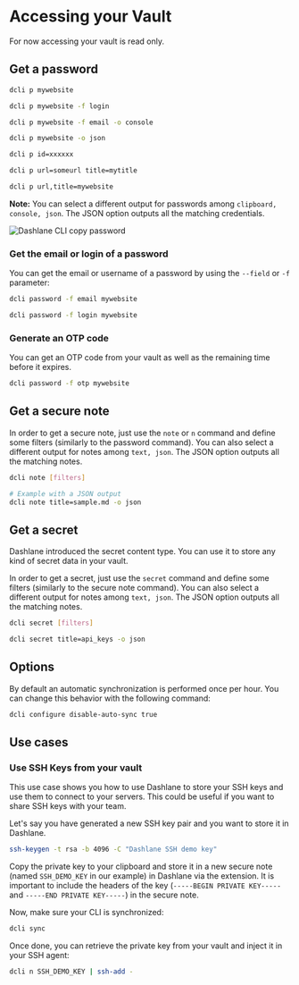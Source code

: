 
# Accessing your Vault

<Callout type="info">For now accessing your vault is read only.</Callout>

## Get a password

<YoutubePlayer videoId="dMII21YI5s4" />

```sh copy filename="Return any entry for which either the url or the title matches mywebsite"
dcli p mywebsite
```

```sh copy filename="Copy the login of the selected entry for which either the url or the title matches mywebsite to the clipboard"
dcli p mywebsite -f login
```

```sh copy filename="Print the email of the selected entry for which either the url or the title matches mywebsite to the console"
dcli p mywebsite -f email -o console
```

```sh copy filename="Print the json of the entry for which either the url or the title matches mywebsite to the console"
dcli p mywebsite -o json
```

```sh copy filename="Return any entry for which the id matches xxxxxx"
dcli p id=xxxxxx
```

```sh copy filename="Return any entry for which the url matches someurl, or the title matches mytitle"
dcli p url=someurl title=mytitle
```

```sh copy filename="Return any entry for which either the url or the title matches mywebsite"
dcli p url,title=mywebsite
```

**Note:** You can select a different output for passwords among `clipboard, console, json`. The JSON option outputs all the matching credentials.

![Dashlane CLI copy password](../../public/password-copy.png)

### Get the email or login of a password

You can get the email or username of a password by using the `--field` or `-f` parameter:

```sh copy
dcli password -f email mywebsite
```

```sh copy
dcli password -f login mywebsite
```

### Generate an OTP code

You can get an OTP code from your vault as well as the remaining time before it expires.

```sh copy
dcli password -f otp mywebsite
```

## Get a secure note

<YoutubePlayer videoId="n8OxYRfrgfk" />

In order to get a secure note, just use the `note` or `n` command and define some filters (similarly to the password command).
You can also select a different output for notes among `text, json`. The JSON option outputs all the matching notes.

```sh copy
dcli note [filters]

# Example with a JSON output
dcli note title=sample.md -o json
```

## Get a secret

Dashlane introduced the secret content type. You can use it to store any kind of secret data in your vault.

In order to get a secret, just use the `secret` command and define some filters (similarly to the secure note command).
You can also select a different output for notes among `text, json`. The JSON option outputs all the matching notes.

```sh copy
dcli secret [filters]
```

```sh copy filename="Example: get the secret with the title api_keys and a JSON output"
dcli secret title=api_keys -o json
```

## Options

By default an automatic synchronization is performed once per hour.
You can change this behavior with the following command:

```sh copy
dcli configure disable-auto-sync true
```

## Use cases

### Use SSH Keys from your vault

This use case shows you how to use Dashlane to store your SSH keys and use them to connect to your servers.
This could be useful if you want to share SSH keys with your team.

Let's say you have generated a new SSH key pair and you want to store it in Dashlane.

```sh copy filename="This is an example, use the parameters you want"
ssh-keygen -t rsa -b 4096 -C "Dashlane SSH demo key"
```

Copy the private key to your clipboard and store it in a new secure note (named `SSH_DEMO_KEY` in our example) in Dashlane via the extension.
It is important to include the headers of the key (`-----BEGIN PRIVATE KEY-----` and `-----END PRIVATE KEY-----`) in the secure note.

Now, make sure your CLI is synchronized:

```sh copy
dcli sync
```

Once done, you can retrieve the private key from your vault and inject it in your SSH agent:

```sh copy
dcli n SSH_DEMO_KEY | ssh-add -
```
